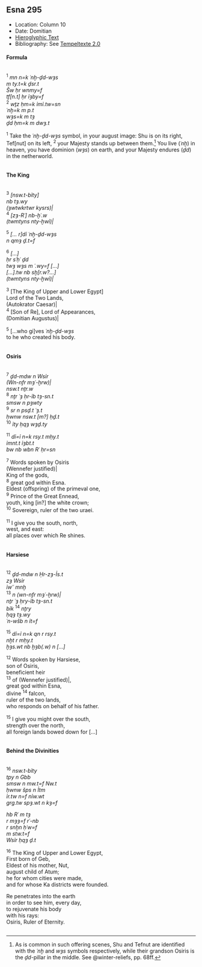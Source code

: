## Esna 295 {-}  
  
<style>  
  
  .col2 {  
    columns: 2 320px;         /* number of columns and width in pixels*/  
    -webkit-columns: 2 320px; /* chrome, safari */  
    -moz-columns: 2 320px;    /* firefox */  
    -webkit-column-break-inside: avoid;  
    -page-break-inside: avoid;  
    -break-inside: avoid;  
  }  
  
</style>  

- Location: Column 10
- Date: Domitian
- [Hieroglyphic Text](https://www.ifao.egnet.net/uploads/publications/enligne/Temples-Esna003.pdf#page=251){target="_blank"}
- Bibliography: See [Tempeltexte 2.0](http://www.tempeltexte.uni-tuebingen.de/portal/#/text-detail/1117){target="_blank"}

#### Formula {-}

<div class="col2"> 

^1^ *mn n=k ʿnḫ-ḏd-wȝs*  
*m ty.t=k ḏsr.t*  
*Šw ḥr wnmy=f*  
*tf[n.t] ḥr ỉȝby=f*  
^2^ *wṯz ḥm=k ỉmỉ.tw=sn*  
*ʿnḫ=k m p.t*  
*wȝs=k m tȝ*  
*ḏd ḥm=k m dwȝ.t *  
  
^1^ Take the *ʿnḫ-ḏd-wȝs* symbol,
in your august image:
Shu is on its right,
Tef[nut] on its left,
^2^ your Majesty stands up between them.[^fn-295-1]
You live (*ʿnḫ*) in heaven,
you have dominion (*wȝs*) on earth,
and your Majesty endures (*ḏd*) in the netherworld.

</div>

[^fn-295-1]: As is common in such offering scenes, Shu and Tefnut are identified with the *ʿnḫ* and *wȝs* symbols respectively, while their grandson Osiris is the *ḏd*-pillar in the middle. See @winter-reliefs, pp. 68ff.

#### The King {-} 

<div class="col2"> 

^3^ *[nsw.t-bỉty]*  
*nb tȝ.wy*  
*(ȝwtwkrtwr kysrs)|*  
^4^ *[zȝ-Rʿ] nb-ḫʿ.w*  
*(twmtyns nty-ḫwỉ)|*  
   
^5^ *[... r]dỉ ʿnḫ-ḏd-wȝs*  
*n qmȝ ḏ.t=f*  
   
^6^ *[...]*  
*ḥr sʿḥʿ ḏd*  
*twȝ wȝs m ʿ.wy=f [...]*  
*[...].tw nb sḫ[r.w?...]*  
*(twmtyns nty-ḫwỉ)|*  
  
^3^ [The King of Upper and Lower Egypt]  
Lord of the Two Lands,  
(Autokrator Caesar)|  
^4^ [Son of Re], Lord of Appearances,  
(Domitian Augustus)|  
  
^5^ [...who gi]ves *ʿnḫ-ḏd-wȝs*    
to he who created his body.

</div>

#### Osiris {-} 

<div class="col2"> 

^7^ *ḏd-mdw n Wsỉr *  
*(Wn-nfr mȝʿ-ḫrw)|*  
*nsw.t nṯr.w*  
^8^ *nṯr ʿȝ ḥr-ỉb tȝ-sn.t*  
*smsw n pȝwty*  
^9^ *sr n psḏ.t ʿȝ.t*  
*ḥwnw nsw.t [m?] ḥḏ.t*  
^10^ *ỉty ḥqȝ wȝḏ.ty*  
   
^11^ *dỉ=ỉ n=k rsy.t mḥy.t*  
*ỉmnt.t ỉȝbt.t*  
*bw nb wbn Rʿ ḥr=sn*    
  
^7^ Words spoken by Osiris  
(Wennefer justified)|  
King of the gods,  
^8^ great god within Esna.  
Eldest (offspring) of the primeval one,  
^9^ Prince of the Great Ennead,  
youth, king [in?] the white crown;  
^10^ Sovereign, ruler of the two uraei.  
  
^11^ I give you the south, north,  
west, and east:  
all places over which Re shines.

</div>

#### Harsiese {-}

<div class="col2">

^12^ *ḏd-mdw n Ḥr-zȝ-Ỉs.t*  
*zȝ Wsỉr*  
*ỉwʿʿ mnḫ*  
^13^ *n (wn-nfr mȝʿ-ḫrw)|*   
*nṯr ʿȝ ḥry-ỉb tȝ-sn.t*  
*bỉk* ^14^ *nṯry*  
*ḥqȝ tȝ.wy*  
*ʿn-wšb n ỉt=f*  
   
^15^ *dỉ=ỉ n=k qn r rsy.t*  
*nḫt r mḥy.t*  
*ḫȝs.wt nb ḫȝb(.w) n [...]*  
    
^12^ Words spoken by Harsiese,  
son of Osiris,  
beneficient heir   
^13^ of (Wennefer justified)|,  
great god within Esna,  
divine ^14^ falcon,  
ruler of the two lands,  
who responds on behalf of his father.  
  
^15^ I give you might over the south,  
strength over the north,  
all foreign lands bowed down for [...]

</div>  

#### Behind the Divinities {-}

<div class="col2">

^16^ *nsw.t-bỉty*  
*tpy n Gbb*  
*smsw n mw.t=f Nw.t*  
*ḥwnw šps n Ỉtm*  
*ỉr.tw n=f nỉw.wt*  
*grg.tw spȝ.wt n kȝ=f*  
  
*hb Rʿ m tȝ*  
*r mȝȝ=f rʿ-nb*  
*r snḫn ḥʿw=f*  
*m stw.t=f*  
*Wsỉr ḥqȝ ḏ.t*  
  
^16^ The King of Upper and Lower Egypt,  
First born of Geb,  
Eldest of his mother, Nut,  
august child of Atum;  
he for whom cities were made,  
and for whose Ka districts were founded.  
  
Re penetrates into the earth  
in order to see him, every day,  
to rejuvenate his body  
with his rays:  
Osiris, Ruler of Eternity.

</div>
